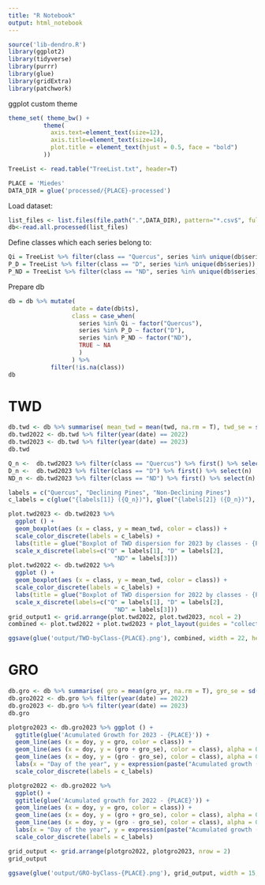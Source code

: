 ```yaml
---
title: "R Notebook"
output: html_notebook
---
```


```r
source('lib-dendro.R')
library(ggplot2)
library(tidyverse)
library(purrr)
library(glue)
library(gridExtra)
library(patchwork)
```

ggplot custom theme
```r
theme_set( theme_bw() +
          theme(
            axis.text=element_text(size=12),
            axis.title=element_text(size=14),
            plot.title = element_text(hjust = 0.5, face = "bold")
          ))
```


```r
TreeList <- read.table("TreeList.txt", header=T)

PLACE = 'Miedes'
DATA_DIR = glue('processed/{PLACE}-processed')
```

Load dataset:
```r
list_files <- list.files(file.path(".",DATA_DIR), pattern="*.csv$", full.names=TRUE)
db<-read.all.processed(list_files)
```
Define classes which each series belong to:
```r
Qi = TreeList %>% filter(class == "Quercus", series %in% unique(db$series)) %>% pull(series)
P_D = TreeList %>% filter(class == "D", series %in% unique(db$series)) %>% pull(series)
P_ND = TreeList %>% filter(class == "ND", series %in% unique(db$series)) %>% pull(series)
```

Prepare db
```r
db = db %>% mutate(
                  date = date(db$ts),
                  class = case_when(
                    series %in% Qi ~ factor("Quercus"),
                    series %in% P_D ~ factor("D"),
                    series %in% P_ND ~ factor("ND"),
                    TRUE ~ NA
                    )
                  ) %>%
            filter(!is.na(class))
db
```

# TWD
```r
db.twd <- db %>% summarise( mean_twd = mean(twd, na.rm = T), twd_se = sd(twd / sqrt(n()), na.rm = T), .by = c(date, class), n = as.integer(n() / 96)) %>% mutate(doy = yday(date))
db.twd2022 <- db.twd %>% filter(year(date) == 2022)
db.twd2023 <- db.twd %>% filter(year(date) == 2023)
db.twd
```

```r
Q_n <-  db.twd2023 %>% filter(class == "Quercus") %>% first() %>% select(n)
D_n <-  db.twd2023 %>% filter(class == "D") %>% first() %>% select(n)
ND_n <- db.twd2023 %>% filter(class == "ND") %>% first() %>% select(n)
```

```r
labels = c("Quercus", "Declining Pines", "Non-Declining Pines")
c_labels = c(glue("{labels[1]} ({Q_n})"), glue("{labels[2]} ({D_n})"), glue("{labels[3]} ({ND_n})"))
```

```r
plot.twd2023 <- db.twd2023 %>%
  ggplot () +
  geom_boxplot(aes (x = class, y = mean_twd, color = class)) +
  scale_color_discrete(labels = c_labels) +
  labs(title = glue("Boxplot of TWD dispersion for 2023 by classes - {PLACE}"), x = "Class", y = "Tree Water Deficit") +
  scale_x_discrete(labels=c("Q" = labels[1], "D" = labels[2],
                              "ND" = labels[3]))
plot.twd2022 <- db.twd2022 %>%
  ggplot () +
  geom_boxplot(aes (x = class, y = mean_twd, color = class)) +
  scale_color_discrete(labels = c_labels) +
  labs(title = glue("Boxplot of TWD dispersion for 2022 by classes - {PLACE}"), x = "Class", y = "Tree Water Deficit") +
  scale_x_discrete(labels=c("Q" = labels[1], "D" = labels[2],
                              "ND" = labels[3]))
grid_output1 <- grid.arrange(plot.twd2022, plot.twd2023, ncol = 2)
combined <- plot.twd2022 + plot.twd2023 + plot_layout(guides = "collect") & theme(legend.position = "bottom")
```
```r
ggsave(glue('output/TWD-byClass-{PLACE}.png'), combined, width = 22, height = 10)
```


# GRO
```r
db.gro <- db %>% summarise( gro = mean(gro_yr, na.rm = T), gro_se = sd(gro_yr / sqrt(n()), na.rm = T), .by = c(date, class)) %>% mutate(doy = yday(date))
db.gro2022 <- db.gro %>% filter(year(date) == 2022)
db.gro2023 <- db.gro %>% filter(year(date) == 2023)
db.gro
```

```r
plotgro2023 <- db.gro2023 %>% ggplot () +
  ggtitle(glue('Acumulated Growth for 2023 - {PLACE}')) +
  geom_line(aes (x = doy, y = gro, color = class)) +
  geom_line(aes (x = doy, y = (gro + gro_se), color = class), alpha = 0.5, linetype = "dashed") +
  geom_line(aes (x = doy, y = (gro - gro_se), color = class), alpha = 0.5, linetype = "dashed") +
  labs(x = "Day of the year", y = expression(paste("Acumulated growth (",mu, "m)")) ) +
  scale_color_discrete(labels = c_labels)

plotgro2022 <- db.gro2022 %>% 
  ggplot() +
  ggtitle(glue('Acumulated growth for 2022 - {PLACE}')) +
  geom_line(aes (x = doy, y = gro, color = class)) +
  geom_line(aes (x = doy, y = (gro + gro_se), color = class), alpha = 0.5, linetype = "dashed") +
  geom_line(aes (x = doy, y = (gro - gro_se), color = class), alpha = 0.5, linetype = "dashed") +
  labs(x = "Day of the year", y = expression(paste("Acumulated growth (",mu, "m)")) ) +
  scale_color_discrete(labels = c_labels)

grid_output <- grid.arrange(plotgro2022, plotgro2023, nrow = 2)
grid_output
```

```r
ggsave(glue('output/GRO-byClass-{PLACE}.png'), grid_output, width = 15, height = 10)
```

